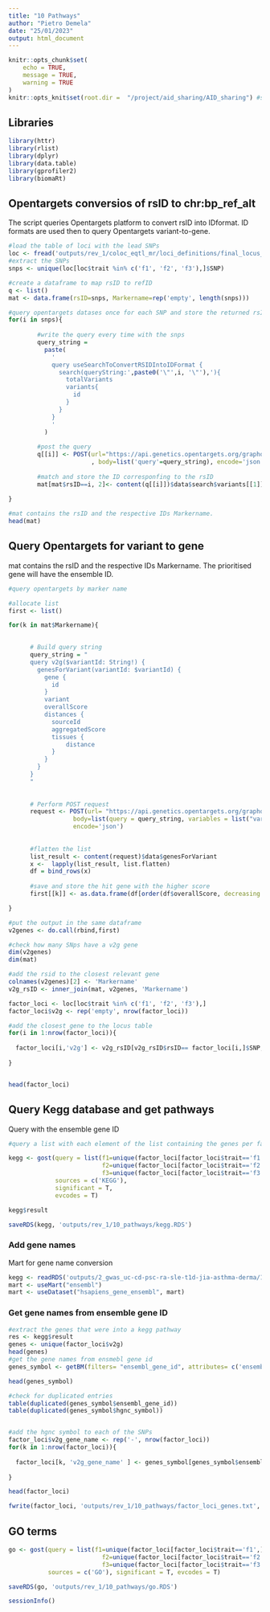 ```yaml
---
title: "10 Pathways"
author: "Pietro Demela"
date: "25/01/2023"
output: html_document
---
```


```r
knitr::opts_chunk$set(
	echo = TRUE,
	message = TRUE,
	warning = TRUE
)
knitr::opts_knit$set(root.dir =  "/project/aid_sharing/AID_sharing") #set up the project directory
```


## Libraries

```r
library(httr)
library(rlist)
library(dplyr)
library(data.table)
library(gprofiler2)
library(biomaRt)
```

## Opentargets conversios of rsID to chr:bp_ref_alt 

The script queries Opentargets platform to convert rsID into IDformat. ID formats are used then to query Opentargets variant-to-gene.

```r
#load the table of loci with the lead SNPs
loc <- fread('outputs/rev_1/coloc_eqtl_mr/loci_definitions/final_locus_table.tsv', data.table = F)
#extract the SNPs
snps <- unique(loc[loc$trait %in% c('f1', 'f2', 'f3'),]$SNP)

#create a dataframe to map rsID to refID
q <- list()
mat <- data.frame(rsID=snps, Markername=rep('empty', length(snps)))

#query opentargets datases once for each SNP and store the returned rsID
for(i in snps){ 
  
        #write the query every time with the snps
        query_string = 
          paste(
            '
            query useSearchToConvertRSIDIntoIDFormat {
              search(queryString:',paste0('\"',i, '\"'),'){
                totalVariants
                variants{
                  id
                }
              }
            }
            '
          )
        
        #post the query 
        q[[i]] <- POST(url="https://api.genetics.opentargets.org/graphql"
                       , body=list('query'=query_string), encode='json')
        
        #match and store the ID corresponfing to the rsID
        mat[mat$rsID==i, 2]<- content(q[[i]])$data$search$variants[[1]]$id
  
}

#mat contains the rsID and the respective IDs Markername.
head(mat)
```

## Query Opentargets for variant to gene

mat contains the rsID and the respective IDs Markername. The prioritised gene will have the ensemble ID.

```r
#query opentargets by marker name

#allocate list
first <- list()

for(k in mat$Markername){

     
      # Build query string
      query_string = "
      query v2g($variantId: String!) {
        genesForVariant(variantId: $variantId) {
          gene {
            id
          }
          variant
          overallScore
          distances {
            sourceId
            aggregatedScore
            tissues {
            	distance
            }
          }
        }
      }
      "
      
    
      # Perform POST request
      request <- POST(url= "https://api.genetics.opentargets.org/graphql", 
                  body=list(query = query_string, variables = list("variantId" = k)),
                  encode='json')
     
      
      #flatten the list
      list_result <- content(request)$data$genesForVariant
      x <-  lapply(list_result, list.flatten)
      df = bind_rows(x)
      
      #save and store the hit gene with the higher score
      first[[k]] <- as.data.frame(df[order(df$overallScore, decreasing = T),][1, c('gene.id', 'variant' ,'overallScore')])

}

#put the output in the same dataframe
v2genes <- do.call(rbind,first)

#check how many SNps have a v2g gene
dim(v2genes)
dim(mat)

#add the rsid to the closest relevant gene
colnames(v2genes)[2] <- 'Markername'
v2g_rsID <- inner_join(mat, v2genes, 'Markername')

factor_loci <- loc[loc$trait %in% c('f1', 'f2', 'f3'),]
factor_loci$v2g <- rep('empty', nrow(factor_loci))

#add the closest gene to the locus table
for(i in 1:nrow(factor_loci)){
  
  factor_loci[i,'v2g'] <- v2g_rsID[v2g_rsID$rsID== factor_loci[i,]$SNP,]$gene.id 
  
}


head(factor_loci)

```


## Query Kegg database and get pathways

Query with the ensemble gene ID

```r
#query a list with each element of the list containing the genes per factor.

kegg <- gost(query = list(f1=unique(factor_loci[factor_loci$trait=='f1',]$v2g), 
                          f2=unique(factor_loci[factor_loci$trait=='f2',]$v2g), 
                          f3=unique(factor_loci[factor_loci$trait=='f3',]$v2g)),
             sources = c('KEGG'), 
             significant = T, 
             evcodes = T)

kegg$result

saveRDS(kegg, 'outputs/rev_1/10_pathways/kegg.RDS')

```

### Add gene names
Mart for gene name conversion
```r
kegg <- readRDS('outputs/2_gwas_uc-cd-psc-ra-sle-t1d-jia-asthma-derma/10_genes_and_pathways/kegg_pathway_analysis.RDS')
mart <- useMart("ensembl")
mart <- useDataset("hsapiens_gene_ensembl", mart)
```

### Get gene names from ensemble gene ID

```r
#extract the genes that were into a kegg pathway
res <- kegg$result
genes <- unique(factor_loci$v2g)
head(genes)
#get the gene names from ensmebl gene id 
genes_symbol <- getBM(filters= "ensembl_gene_id", attributes= c('ensembl_gene_id', 'hgnc_symbol'),values=  genes,mart=mart )

head(genes_symbol)

#check for duplicated entries
table(duplicated(genes_symbol$ensembl_gene_id))
table(duplicated(genes_symbol$hgnc_symbol))


#add the hgnc symbol to each of the SNPs
factor_loci$v2g_gene_name <- rep('-', nrow(factor_loci))
for(k in 1:nrow(factor_loci)){
  
  factor_loci[k, 'v2g_gene_name' ] <- genes_symbol[genes_symbol$ensembl_gene_id==factor_loci[k, 'v2g' ],'hgnc_symbol']
  
}

head(factor_loci)

fwrite(factor_loci, 'outputs/rev_1/10_pathways/factor_loci_genes.txt', quote = F, sep='\t', col.names = T)
```

## GO terms

```r
go <- gost(query = list(f1=unique(factor_loci[factor_loci$trait=='f1',]$v2g), 
                          f2=unique(factor_loci[factor_loci$trait=='f2',]$v2g), 
                          f3=unique(factor_loci[factor_loci$trait=='f3',]$v2g)),
           sources = c('GO'), significant = T, evcodes = T)

saveRDS(go, 'outputs/rev_1/10_pathways/go.RDS')
```


```r
sessionInfo()
```
































